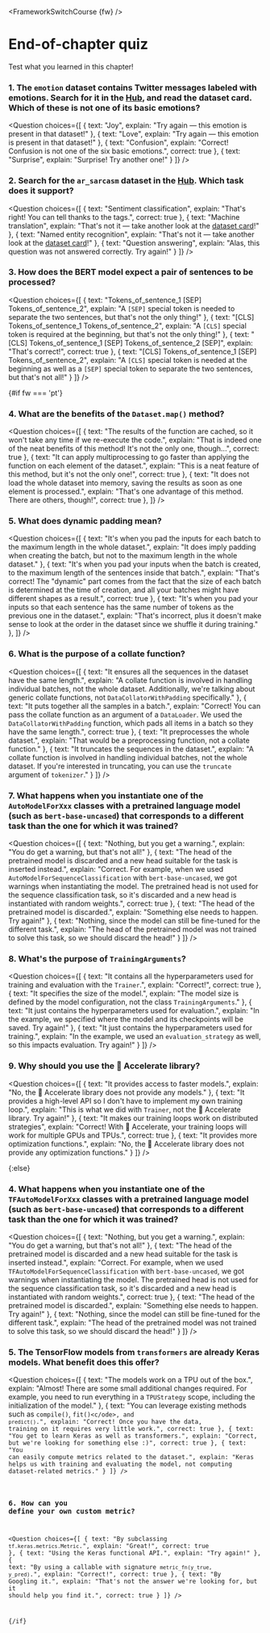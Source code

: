 <FrameworkSwitchCourse {fw} />

<!-- DISABLE-FRONTMATTER-SECTIONS -->

# End-of-chapter quiz

Test what you learned in this chapter!

### 1. The `emotion` dataset contains Twitter messages labeled with emotions. Search for it in the [Hub](https://huggingface.co/datasets), and read the dataset card. Which of these is not one of its basic emotions?

<Question
	choices={[
		{
			text: "Joy",
			explain: "Try again — this emotion is present in that dataset!"
		},
		{
			text: "Love",
			explain: "Try again — this emotion is present in that dataset!"
		},
		{
			text: "Confusion",
			explain: "Correct! Confusion is not one of the six basic emotions.",
            correct: true
		},
        {
			text: "Surprise",
			explain: "Surprise! Try another one!"
		}
	]}
/>

### 2. Search for the `ar_sarcasm` dataset in the [Hub](https://huggingface.co/datasets). Which task does it support?

<Question
	choices={[
		{
			text: "Sentiment classification",
			explain: "That's right! You can tell thanks to the tags.",
            correct: true
		},
		{
			text: "Machine translation",
			explain: "That's not it — take another look at the <a href='https://huggingface.co/datasets/ar_sarcasm'>dataset card</a>!"
		},
		{
			text: "Named entity recognition",
			explain: "That's not it — take another look at the <a href='https://huggingface.co/datasets/ar_sarcasm'>dataset card</a>!"
		},
        {
			text: "Question answering",
			explain: "Alas, this question was not answered correctly. Try again!"
		}
	]}
/>

### 3. How does the BERT model expect a pair of sentences to be processed?

<Question
	choices={[
		{
			text: "Tokens_of_sentence_1 [SEP] Tokens_of_sentence_2",
			explain: "A <code>[SEP]</code> special token is needed to separate the two sentences, but that's not the only thing!"
		},
		{
			text: "[CLS] Tokens_of_sentence_1 Tokens_of_sentence_2",
			explain: "A <code>[CLS]</code> special token is required at the beginning, but that's not the only thing!"
		},
		{
			text: "[CLS] Tokens_of_sentence_1 [SEP] Tokens_of_sentence_2 [SEP]",
			explain: "That's correct!",
            correct: true
		},
        {
			text: "[CLS] Tokens_of_sentence_1 [SEP] Tokens_of_sentence_2",
			explain: "A <code>[CLS]</code> special token is needed at the beginning as well as a <code>[SEP]</code> special token to separate the two sentences, but that's not all!"
		}
	]}
/>

{#if fw === 'pt'}
### 4. What are the benefits of the `Dataset.map()` method?

<Question
	choices={[
		{
			text: "The results of the function are cached, so it won't take any time if we re-execute the code.",
			explain: "That is indeed one of the neat benefits of this method! It's not the only one, though...",
            correct: true
		},
		{
			text: "It can apply multiprocessing to go faster than applying the function on each element of the dataset.",
			explain: "This is a neat feature of this method, but it's not the only one!",
            correct: true
		},
		{
			text: "It does not load the whole dataset into memory, saving the results as soon as one element is processed.",
			explain: "That's one advantage of this method. There are others, though!",
            correct: true
		},
	]}
/>

### 5. What does dynamic padding mean?

<Question
	choices={[
		{
			text: "It's when you pad the inputs for each batch to the maximum length in the whole dataset.",
			explain: "It does imply padding when creating the batch, but not to the maximum length in the whole dataset."
		},
		{
			text: "It's when you pad your inputs when the batch is created, to the maximum length of the sentences inside that batch.",
			explain: "That's correct! The \"dynamic\" part comes from the fact that the size of each batch is determined at the time of creation, and all your batches might have different shapes as a result.",
            correct: true
		},
		{
			text: "It's when you pad your inputs so that each sentence has the same number of tokens as the previous one in the dataset.",
			explain: "That's incorrect, plus it doesn't make sense to look at the order in the dataset since we shuffle it during training."
		},
	]}
/>

### 6. What is the purpose of a collate function?

<Question
	choices={[
		{
			text: "It ensures all the sequences in the dataset have the same length.",
			explain: "A collate function is involved in handling individual batches, not the whole dataset. Additionally, we're talking about generic collate functions, not <code>DataCollatorWithPadding</code> specifically."
		},
		{
			text: "It puts together all the samples in a batch.",
			explain: "Correct! You can pass the collate function as an argument of a <code>DataLoader</code>. We used the <code>DataCollatorWithPadding</code> function, which pads all items in a batch so they have the same length.",
            correct: true
		},
		{
			text: "It preprocesses the whole dataset.",
			explain: "That would be a preprocessing function, not a collate function."
		},
        {
			text: "It truncates the sequences in the dataset.",
			explain: "A collate function is involved in handling individual batches, not the whole dataset. If you're interested in truncating, you can use the <code>truncate</code> argument of <code>tokenizer</code>."
		}
	]}
/>

### 7. What happens when you instantiate one of the `AutoModelForXxx` classes with a pretrained language model (such as `bert-base-uncased`) that corresponds to a different task than the one for which it was trained?

<Question
	choices={[
		{
			text: "Nothing, but you get a warning.",
			explain: "You do get a warning, but that's not all!"
		},
		{
			text: "The head of the pretrained model is discarded and a new head suitable for the task is inserted instead.",
			explain: "Correct. For example, when we used <code>AutoModelForSequenceClassification</code> with <code>bert-base-uncased</code>, we got warnings when instantiating the model. The pretrained head is not used for the sequence classification task, so it's discarded and a new head is instantiated with random weights.",
            correct: true
		},
		{
			text: "The head of the pretrained model is discarded.",
			explain: "Something else needs to happen. Try again!"
		},
        {
			text: "Nothing, since the model can still be fine-tuned for the different task.",
			explain: "The head of the pretrained model was not trained to solve this task, so we should discard the head!"
		}
	]}
/>

### 8. What's the purpose of `TrainingArguments`?

<Question
	choices={[
		{
			text: "It contains all the hyperparameters used for training and evaluation with the <code>Trainer</code>.",
			explain: "Correct!",
            correct: true
		},
		{
			text: "It specifies the size of the model.",
			explain: "The model size is defined by the model configuration, not the class <code>TrainingArguments</code>."
		},
		{
			text: "It just contains the hyperparameters used for evaluation.",
			explain: "In the example, we specified where the model and its checkpoints will be saved. Try again!"
		},
        {
			text: "It just contains the hyperparameters used for training.",
			explain: "In the example, we used an <code>evaluation_strategy</code> as well, so this impacts evaluation. Try again!"
		}
	]}
/>

### 9. Why should you use the 🤗 Accelerate library?

<Question
	choices={[
		{
			text: "It provides access to faster models.",
			explain: "No, the 🤗 Accelerate library does not provide any models."
		},
		{
			text: "It provides a high-level API so I don't have to implement my own training loop.",
			explain: "This is what we did with <code>Trainer</code>, not the 🤗 Accelerate library. Try again!"
		},
		{
			text: "It makes our training loops work on distributed strategies",
			explain: "Correct! With 🤗 Accelerate, your training loops will work for multiple GPUs and TPUs.",
            correct: true
		},
        {
			text: "It provides more optimization functions.",
			explain: "No, the 🤗 Accelerate library does not provide any optimization functions."
		}
	]}
/>

{:else}
### 4. What happens when you instantiate one of the `TFAutoModelForXxx` classes with a pretrained language model (such as `bert-base-uncased`) that corresponds to a different task than the one for which it was trained?

<Question
	choices={[
		{
			text: "Nothing, but you get a warning.",
			explain: "You do get a warning, but that's not all!"
		},
		{
			text: "The head of the pretrained model is discarded and a new head suitable for the task is inserted instead.",
			explain: "Correct. For example, when we used <code>TFAutoModelForSequenceClassification</code> with <code>bert-base-uncased</code>, we got warnings when instantiating the model. The pretrained head is not used for the sequence classification task, so it's discarded and a new head is instantiated with random weights.",
            correct: true
		},
		{
			text: "The head of the pretrained model is discarded.",
			explain: "Something else needs to happen. Try again!"
		},
        {
			text: "Nothing, since the model can still be fine-tuned for the different task.",
			explain: "The head of the pretrained model was not trained to solve this task, so we should discard the head!"
		}
	]}
/>

### 5. The TensorFlow models from `transformers` are already Keras models. What benefit does this offer?

<Question
	choices={[
		{
			text: "The models work on a TPU out of the box.",
			explain: "Almost! There are some small additional changes required. For example, you need to run everything in a <code>TPUStrategy</code> scope, including the initialization of the model."
		},
		{
			text: "You can leverage existing methods such as <code>compile()</code>, <code>fit()<c/ode>, and <code>predict()</code>.",
			explain: "Correct! Once you have the data, training on it requires very little work.",
            correct: true
		},
		{
			text: "You get to learn Keras as well as transformers.",
			explain: "Correct, but we're looking for something else :)",
			correct: true
		},
        {
			text: "You can easily compute metrics related to the dataset.",
			explain: "Keras helps us with training and evaluating the model, not computing dataset-related metrics."
		}
	]}
/>

### 6. How can you define your own custom metric?

<Question
	choices={[
		{
			text: "By subclassing <code>tf.keras.metrics.Metric</code>.",
			explain: "Great!",
			correct: true
		},
		{
			text: "Using the Keras functional API.",
			explain: "Try again!"
		},
		{
			text: "By using a callable with signature <code>metric_fn(y_true, y_pred)</code>.",
			explain: "Correct!",
			correct: true
		},
        {
			text: "By Googling it.",
			explain: "That's not the answer we're looking for, but it should help you find it.",
			correct: true
		}
	]}
/>

{/if}